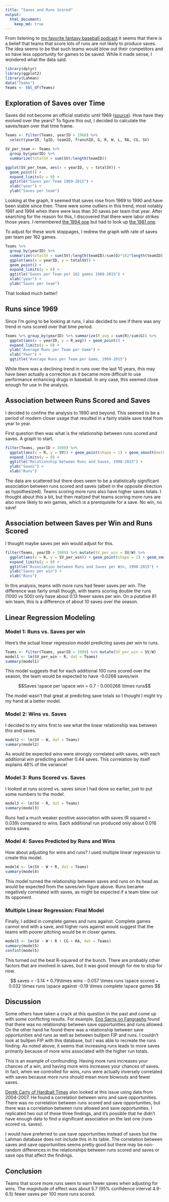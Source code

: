 ```yaml
---
title: "Saves and Runs Scored"
output: 
  html_document:
    keep_md: true
---
```


From listening to [my favorite fantasy baseball podcast](http://www.espn.com/espnradio/podcast/archive/_/id/2544461) it seems that there is a belief that teams that score lots of runs are not likely to produce saves. The idea seems to be that such teams would blow out their competitors and so have less opportunity for games to be saved. While it made sense, I wondered what the data said.

```r
library(dplyr)
library(ggplot2)
library(Lahman)
data("Teams")
Teams <- tbl_df(Teams)
```

## Exploration of Saves over Time
Saves did not become an official statistic until 1969 ([source](https://archive.is/20120708042304/http://findarticles.com/p/articles/mi_m0FCI/is_5_61/ai_84542687)). How have they evolved over the years? To figure this out, I decided to calculate the saves/team over that time frame.

```r
Teams <- filter(Teams, yearID > 1968) %>% 
  select(yearID, lgID, teamID, franchID, G, R, W, L, RA, CG, SV) 

SV_per_team <- Teams %>% 
  group_by(yearID) %>%
  summarize(totalSV = sum(SV)/length(teamID)) 

ggplot(SV_per_team, aes(x = yearID, y = totalSV)) + 
  geom_point() + 
  expand_limits(y = 0) +
  ggtitle("Saves per Team 1969-2015") +
  xlab("year") +
  ylab("Saves per team")

```
Looking at the graph, it seemed that saves rose from 1969 to 1990 and have been stable since then. There were some outliers in this trend, most notably 1981 and 1994 when there were less than 30 saves per team that year. After searching for the reason for this, I discovered that there were  labor strikes those years. I remembered [the 1994 one](https://www.usatoday.com/story/sports/mlb/2014/08/11/1994-mlb-strike/13912279/) but had to look up [the 1981 one](https://en.wikipedia.org/wiki/1981_Major_League_Baseball_strike).

To adjust for these work stoppages, I redrew the graph with rate of saves per team per 162 games.

```r
Teams %>% 
  group_by(yearID) %>%
  summarize(totalSV = sum(SV)/length(teamID)/sum(G)*162*length(teamID)) %>%
  ggplot(aes(x = yearID, y = totalSV)) + 
  geom_point() + 
  expand_limits(y = 0) +
  ggtitle("Saves per Team per 162 games 1969-2015") +
  xlab("year") +
  ylab("Saves per team")
```
That looked much better!

## Runs since 1969
Since I'm going to be looking at runs, I also decided to see if there was any trend in runs scored over that time period.

```r
Teams %>% group_by(yearID) %>% summarize(R_avg = sum(R)/sum(G)) %>%
  ggplot(aes(x = yearID, y = R_avg)) + geom_point() +
  expand_limits(y = 0) +
  ylab("Average Runs per Team per Game") +
  xlab("Year") +
  ggtitle("Average Runs per Team per Game, 1969-2015")
```

While there was a declining trend in runs over the last 10 years, this may have been actually a correction as it became more difficult to use performance enhancing drugs in baseball. In any case, this seemed close enough for use in the analysis.

## Association between Runs Scored and Saves
I decided to confine the analysis to 1990 and beyond. This seemed to be a period of modern closer usage that resulted in a fairly stable save total from year to year.

First question then was what is the relationship between runs scored and saves. A graph to start.

```r
filter(Teams, yearID > 1989) %>%
  ggplot(aes(x = R, y = SV)) + geom_point(shape = 1) + geom_smooth(method = lm) +
  expand_limits(y = 0) +
  ggtitle("Relationship between Runs and Saves, 1990-2015") +
  ylab("Saves") +
  xlab("Runs")
```

The data are scattered but there does seem to be a statistically significant association between runs scored and saves (albeit in the opposite direction as hypothesized). Teams scoring more runs also have higher saves totals. I thought about this a bit, but then realized that teams scoring more runs are also more likely to win games, which is a prerequisite for a save. No win, no save!

## Association between Saves per Win and Runs Scored
I thought maybe saves per win would adjust for this.

```r
filter(Teams, yearID > 1989) %>% mutate(SV_per_win = SV/W) %>% 
  ggplot(aes(x = R, y = SV_per_win)) + geom_point(shape = 1) + geom_smooth(method = lm) +
  expand_limits(y = 0) +
  ggtitle("Association between Runs and Saves per Win, 1990-2015") +
  ylab("Saves per win") +
  xlab("Runs")
```

In this analysis, teams with more runs had fewer saves per win. The difference was fairly small though, with teams scoring double the runs (1000 vs 500) only have about 0.13 fewer saves per win. On a putative 81 win team, this is a difference of about 10 saves over the season.

## Linear Regression Modeling
### Model 1: Runs vs. Saves per win
Here's the actual linear regression model predicting saves per win to runs.

```r
Teams <- filter(Teams, yearID > 1989) %>% mutate(SV_per_win = SV/W)
model1 <- lm(SV_per_win ~ R, dat = Teams)
summary(model1)
```

This model suggests that for each additional 100 runs scored over the season, the team would be expected to have -0.0268 saves/win

$$Saves \space per \space win = 0.7 - 0.000268 \times runs$$

The model wasn't that great at predicting save totals so I thought I might try my hand at a better model.

### Model 2: Wins vs. Saves
I decided to try wins first to see what the linear relationship was between this and saves.
```r
model2 <- lm(SV ~ W, dat = Teams)
summary(model2)
```
As would be expected wins were strongly correlated with saves, with each additional win predicting another 0.44 saves. This correlation by itself explains 48% of the variance!

### Model 3: Runs Scored vs. Saves
I looked at runs scored vs. saves since I had done so earlier, just to put some numbers to the model.

```r
model3 <- lm(SV ~ R, dat = Teams)
summary(model3)
```

Runs had a much weaker positive association with saves (R squared = 0.039) compared to wins. Each additional run produced only about 0.016 extra saves.

### Model 4: Saves Predicted by Runs and Wins
How about adjusting for wins and runs? I used multiple linear regression to create this model.

```r
model4 <- lm(SV ~ W + R, dat = Teams)
summary(model4)
```
This model turned the relationship between saves and runs on its head as would be expected from the saves/win figure above. Runs became negatively correlated with saves, as might be expected if a team blew out its opponent.

### Multiple Linear Regression: Final Model
Finally, I added in complete games and runs against. Complete games cannot end with a save, and higher runs against would suggest that the teams with poorer pitching would be in closer games.

```r
model5 <- lm(SV ~ W + R + CG + RA, dat = Teams)
summary(model5)
confint(model5)
```

This turned out the best R-squared of the bunch. There are probably other factors that are involved in saves, but it was good enough for me to stop for now.

$$ saves = -3.14 + 0.79\times wins - 0.057 \times runs \space scored + 
   0.032 \times runs \space against -0.19 \times complete \space games  $$

## Discussion
Some others have taken a crack at this question in the past and come up with some conflicting results. For example, [Eno Sarris on Fangraphs](http://www.fangraphs.com/fantasy/what-kinds-of-teams-provide-the-most-saves/) found that there was no relationship between save opportunities and runs allowed. On the other hand he found there was a relationship between save opportunities and runs as well as between bullpen FIP and runs. I couldn't look at bullpen FIP with this database, but I was able to recreate the runs finding. As noted above, it seems that increasing runs leads to more saves primarily because of more wins associated with the higher run totals. 

This is an example of confounding. Having more runs increases your chances of a win, and having more wins increases your chances of saves. In fact, when we controlled for wins, runs were actually inversely correlated with saves because more runs should mean more blowouts and fewer saves. 

[Derek Carty of Hardball Times](http://www.hardballtimes.com/are-saves-predictable/) also looked at this issue using data from 2004-2007. He found a correlation between wins and save opportunities. There was no correlation between runs scored and save opportunities, but there was a correlation between runs allowed and save opportunities. I replicated two out of these three findings, and it's possible that he didn't have enough data to find a significant association on the last one (runs scored vs. saves).

I would have preferred to use save opportunities instead of saves but the Lahman database does not include this in its table. The correlation between saves and save opportunities seems pretty good but there may be non-random differences in the relationships between runs scored and saves or save ops that affect the findings. 
   
## Conclusion

Teams that score more runs seem to earn fewer saves when adjusting for wins. The magnitude of effect was about 5.7 (95% confidence interval 4.9-6.5) fewer saves per 100 more runs scored.